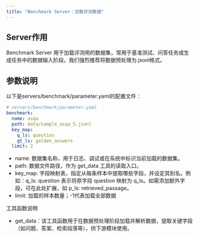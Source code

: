 ```yaml
---
title: "Benchmark Server：加载评测数据"
---
```


## Server作用

Benchmark Server 用于加载评测用的数据集，常用于基准测试、问答任务或生成任务中的数据输入阶段。我们强烈推荐将数据预处理为.jsonl格式。

## 参数说明

以下是servers/benchmark/parameter.yaml的配置文件：

```yaml
# servers/benchmark/parameter.yaml
benchmark:
  name: asqa
  path: data/sample_asqa_5.jsonl
  key_map:
    q_ls: question
    gt_ls: golden_answers
  limit: 2
```

- name: 数据集名称，用于日志、调试或在系统中标识当前加载的数据集。
- path: 数据文件路径，作为 get_data 工具的读取入口。
- key_map: 字段映射表，指定从每条样本中提取哪些字段，并设定其别名。例如：q_ls: question 表示将原字段 question 映射为 q_ls。如需添加额外字段，可在此处扩展，如 p_ls: retrieved_passage。
- limit: 加载的样本数量；-1代表加载全部数据

工具函数说明

- get_data：该工具函数用于在数据预处理阶段加载并解析数据，提取关键字段（如问题、答案、检索段落等），供下游模块使用。